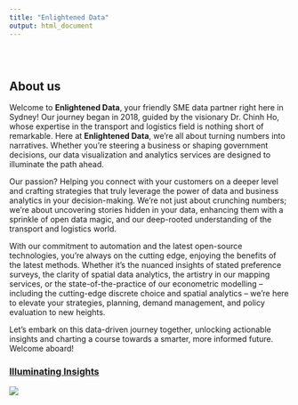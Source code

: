 ```yaml
---
title: "Enlightened Data"
output: html_document
---
```


<style type="text/css">
.title {
  display: none;
}

#getting-started img {
  margin-right: 10px;
}

</style>

<div class="row" style="padding-top: 30px;">
<div class="col-sm-6">

# About us

Welcome to **Enlightened Data**, your friendly SME data partner right here in Sydney! Our journey began in 2018, guided by the visionary Dr. Chinh Ho, whose expertise in the transport and logistics field is nothing short of remarkable. Here at **Enlightened Data**, we're all about turning numbers into narratives. Whether you're steering a business or shaping government decisions, our data visualization and analytics services are designed to illuminate the path ahead.

Our passion? Helping you connect with your customers on a deeper level and crafting strategies that truly leverage the power of data and business analytics in your decision-making. We're not just about crunching numbers; we're about uncovering stories hidden in your data, enhancing them with a sprinkle of open data magic, and our deep-rooted understanding of the transport and logistics world.

With our commitment to automation and the latest open-source technologies, you're always on the cutting edge, enjoying the benefits of the latest methods. Whether it's the nuanced insights of stated preference surveys, the clarity of spatial data analytics, the artistry in our mapping services, or the state-of-the-practice of our econometric modelling – including the cutting-edge discrete choice and spatial analytics – we're here to elevate your strategies, planning, demand management, and policy evaluation to new heights.

Let's embark on this data-driven journey together, unlocking actionable insights and charting a course towards a smarter, more informed future. Welcome aboard!


</div>
<div class="col-sm-4">

### [Illuminating Insights](https://github.com/EnlightenedData/)

<a href = "https://enlighteneddata.github.io">
![](images/logo.jpg)
</a>
</div>
